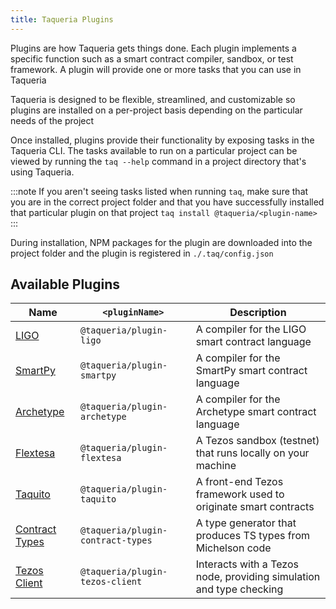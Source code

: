 ```yaml
---
title: Taqueria Plugins
---
```


Plugins are how Taqueria gets things done. Each plugin implements a specific function such as a smart contract compiler, sandbox, or test framework. A plugin will provide one or more tasks that you can use in Taqueria

Taqueria is designed to be flexible, streamlined, and customizable so plugins are installed on a per-project basis depending on the particular needs of the project

Once installed, plugins provide their functionality by exposing tasks in the Taqueria CLI. The tasks available to run on a particular project can be viewed by running the `taq --help` command in a project directory that's using Taqueria. 

:::note
If you aren't seeing tasks listed when running `taq`, make sure that you are in the correct project folder and that you have successfully installed that particular plugin on that project `taq install @taqueria/<plugin-name>`
:::

During installation, NPM packages for the plugin are downloaded into the project folder and the plugin is registered in `./.taq/config.json`

## Available Plugins

| Name                                           |  `<pluginName>`                   |  Description                                                        |
|------------------------------------------------|-----------------------------------|---------------------------------------------------------------------|
| [LIGO](./plugin-ligo.mdx/)                     | `@taqueria/plugin-ligo`           | A compiler for the LIGO smart contract language                     |
| [SmartPy](./plugin-smartpy.mdx/)               | `@taqueria/plugin-smartpy`        | A compiler for the SmartPy smart contract language                  |
| [Archetype](./plugin-archetype.mdx/)           | `@taqueria/plugin-archetype`      | A compiler for the Archetype smart contract language                |
| [Flextesa](./plugin-flextesa.mdx/)             | `@taqueria/plugin-flextesa`       | A Tezos sandbox (testnet) that runs locally on your machine         | 
| [Taquito](./plugin-taquito.mdx/)               | `@taqueria/plugin-taquito`        | A front-end Tezos framework used to originate smart contracts       |
| [Contract Types](./plugin-contract-types.mdx/) | `@taqueria/plugin-contract-types` | A type generator that produces TS types from Michelson code         |
| [Tezos Client](./plugin-tezos-client.mdx/)     | `@taqueria/plugin-tezos-client`   | Interacts with a Tezos node, providing simulation and type checking |